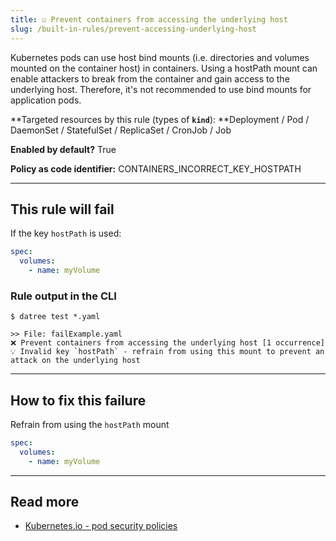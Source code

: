```yaml
---
title: ☑️ Prevent containers from accessing the underlying host
slug: /built-in-rules/prevent-accessing-underlying-host
---
```


Kubernetes pods can use host bind mounts (i.e. directories and volumes mounted on the container host) in containers. Using a hostPath mount can enable attackers to break from the container and gain access to the underlying host. Therefore, it's not recommended to use bind mounts for application pods.

**Targeted resources by this rule (types of **`kind`**): **Deployment / Pod / DaemonSet / StatefulSet / ReplicaSet / CronJob / Job

**Enabled by default?** True

**Policy as code identifier:** CONTAINERS_INCORRECT_KEY_HOSTPATH

---

## This rule will fail

If the key `hostPath` is used:

```yaml
spec:
  volumes:
    - name: myVolume
```

### Rule output in the CLI

```terminal
$ datree test *.yaml

>> File: failExample.yaml
❌ Prevent containers from accessing the underlying host [1 occurrence]
💡 Invalid key `hostPath` - refrain from using this mount to prevent an attack on the underlying host
```

---

## How to fix this failure

Refrain from using the `hostPath` mount

```yaml
spec:
  volumes:
    - name: myVolume
```

---

## Read more

- [Kubernetes.io - pod security policies](https://kubernetes.io/docs/concepts/policy/pod-security-policy/)
